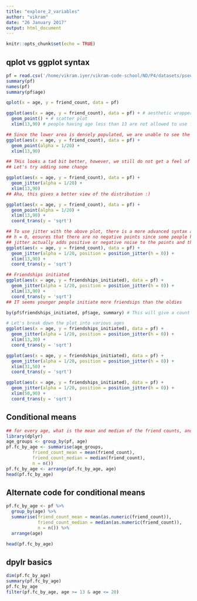 ```yaml
---
title: "explore_2_variables"
author: "vikram"
date: "26 January 2017"
output: html_document
---
```


```r
knitr::opts_chunk$set(echo = TRUE)
```

## qplot vs ggplot syntax
```r
pf = read.csv('/home/vikram.iyer/vikram-code-school/ND/P4/datasets/pseudo_facebook.tsv', sep = '\t', header = TRUE)
summary(pf)
names(pf)
summary(pf$age)

qplot(x = age, y = friend_count, data = pf)

ggplot(aes(x = age, y = friend_count), data = pf) + # aesthetic wrapper is necessary in case of ggplot
  geom_point() + # scatter plot
  xlim(13,90) # people having age less than 13 are not allowed to use facebook, and above 90 less likely to use
```

```r
## Since the lower area is densely populated, we are unable to see the points carefully
ggplot(aes(x = age, y = friend_count), data = pf) +
  geom_point(alpha = 1/20) +
  xlim(13,90)

## THis looks a tad bit better, however, we still do not get a feel of the distribution
## Let's try adding some change
```
```r
ggplot(aes(x = age, y = friend_count), data = pf) +
  geom_jitter(alpha = 1/20) +
  xlim(13,90)
## Aha, this gives a better view of the distribution :)
```

```r
ggplot(aes(x = age, y = friend_count), data = pf) +
  geom_point(alpha = 1/20) +
  xlim(13,90) +
  coord_trans(y = 'sqrt')
```

```r
## To use jitter with the above plot, there is a more advanced syntax and it is as below, which given a better view of the plot
## h = 0, ensures that there are no negative points since some people have a friend count of 0, a min acceptable height is 0,
## jitter actually adds positive or negative noise to the points and thus, it may add negative for 0 friend count users
ggplot(aes(x = age, y = friend_count), data = pf) +
  geom_jitter(alpha = 1/20, position = position_jitter(h = 0)) +
  xlim(13,90) +
  coord_trans(y = 'sqrt')
```

```r
## Friendships initiated
ggplot(aes(x = age, y = friendships_initiated), data = pf) +
  geom_jitter(alpha = 1/20, position = position_jitter(h = 0)) +
  xlim(13,90) +
  coord_trans(y = 'sqrt')
## IT seems younger people initiate more friendsips than the oldies

by(pf$friendships_initiated, pf$age, summary) # This will give a count of friendships initiated at every age in the dataset

# Let's break down the plot into various ages
ggplot(aes(x = age, y = friendships_initiated), data = pf) +
  geom_jitter(alpha = 1/20, position = position_jitter(h = 0)) +
  xlim(13,30) +
  coord_trans(y = 'sqrt')

ggplot(aes(x = age, y = friendships_initiated), data = pf) +
  geom_jitter(alpha = 1/20, position = position_jitter(h = 0)) +
  xlim(31,50) +
  coord_trans(y = 'sqrt')

ggplot(aes(x = age, y = friendships_initiated), data = pf) +
  geom_jitter(alpha = 1/20, position = position_jitter(h = 0)) +
  xlim(50,90) +
  coord_trans(y = 'sqrt')
```

## Conditional means
```r
## for every age, what is the mean and median of the friend counts, and the total count as well
library(dplyr)
age_groups <- group_by(pf, age)
pf.fc_by_age <- summarise(age_groups,
          friend_count_mean = mean(friend_count),
          friend_count_median = median(friend_count),
          n = n())
pf.fc_by_age <- arrange(pf.fc_by_age, age)
head(pf.fc_by_age)
```

## Alternate code for conditional means
```r
pf.fc_by_age <- pf %>%
  group_by(age) %>%
  summarise(friend_count_mean = mean(as.numeric(friend_count)),
            friend_count_median = median(as.numeric(friend_count)),
            n = n()) %>%
  arrange(age)

head(pf.fc_by_age)
```

## dpylr basics
```r
dim(pf.fc_by_age)
summary(pf.fc_by_age)
pf.fc_by_age
filter(pf.fc_by_age, age >= 13 & age <= 20)
```















